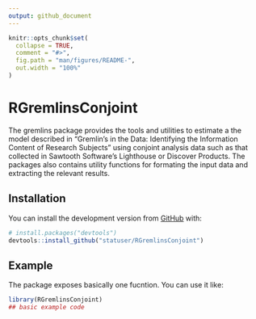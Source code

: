 ```yaml
---
output: github_document
---
```


<!-- README.md is generated from README.Rmd. Please edit that file -->

```r
knitr::opts_chunk$set(
  collapse = TRUE,
  comment = "#>",
  fig.path = "man/figures/README-",
  out.width = "100%"
)
```

# RGremlinsConjoint

<!-- badges: start -->
<!-- badges: end -->

The gremlins package provides the tools and utilities to estimate a the model described in
  "Gremlin's in the Data: Identifying the Information Content of Research Subjects" using
  conjoint analysis data such as that collected in Sawtooth Software's Lighthouse or Discover
  Products.  The packages also contains utility functions for formating the input data and
  extracting the relevant results.

## Installation

<!-- You can install the released version of RGremlinsConjoint from [CRAN](https://CRAN.R-project.org) with: -->

<!-- ``` r -->
<!-- install.packages("RGremlinsConjoint") -->
<!-- ``` -->

You can install the development version from [GitHub](https://github.com/) with:

``` r
# install.packages("devtools")
devtools::install_github("statuser/RGremlinsConjoint")
```
## Example

The package exposes basically one fucntion.  You can use it like:

```r
library(RGremlinsConjoint)
## basic example code
```

